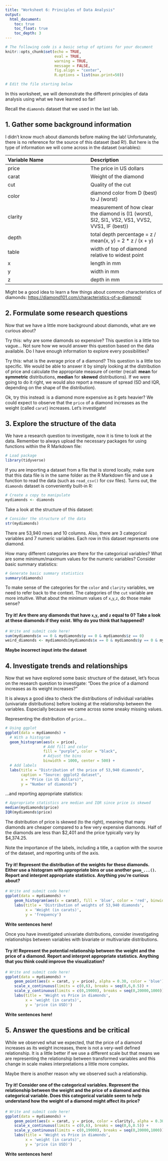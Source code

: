 ```yaml
---
title: "Worksheet 6: Principles of Data Analysis"
output: 
  html_document:
    toc: true
    toc_float: true
    toc_depth: 3
---
```


```r
# The following code is a basic setup of options for your document
knitr::opts_chunk$set(echo = TRUE,
                      eval = TRUE, 
                      warning = TRUE,
                      message = FALSE,
                      fig.align = "center", 
                      R.options = list(max.print=50))

# Edit the file starting below

```

In this worksheet, we will demonstrate the different principles of data analysis using what we have learned so far!

Recall the `diamonds` dataset that we used in the last lab.

## 1. Gather some background information

I didn't know much about diamonds before making the lab! Unfortunately, there is no reference for the source of this dataset (bad R!). But here is the type of information we will come across in the dataset (variables):

| Variable Name | Description                                                                                     |
|:-------------------------------------|:---------------------------------|
| price         | The price in US dollars                                                                         |
| carat         | Weight of the diamond                                                                           |
| cut           | Quality of the cut                                                                              |
| color         | diamond color from D (best) to J (worst)                                                        |
| clarity       | measurement of how clear the diamond is (I1 (worst), SI2, SI1, VS2, VS1, VVS2, VVS1, IF (best)) |
| depth         | total depth percentage = z / mean(x, y) = 2 \* z / (x + y)                                      |
| table         | width of top of diamond relative to widest point                                                |
| x             | length in mm                                                                                    |
| y             | width in mm                                                                                     |
| z             | depth in mm                                                                                     |

Might be a good idea to learn a few things about common characteristics of diamonds: <https://diamond101.com/characteristics-of-a-diamond/>

## 2. Formulate some research questions

Now that we have a little more background about diamonds, what are we curious about?

Try this: why are some diamonds so expensive? This question is a little too vague... Not sure how we would answer this question based on the data available. Do I have enough information to explore every possibilities?

Try this: what is the average price of a diamond? This question is a little too specific. We would be able to answer it by simply looking at the distribution of price and calculate the appropriate measure of center (recall: **mean** for **symmetric** distributions, **median** for **skewed** distributions). If we were going to do it right, we would also report a measure of spread (SD and IQR, depending on the shape of the distribution).

Ok, try this instead: is a diamond more expensive as it gets heavier? We could expect to observe that the `price` of a diamond increases as the weight (called `carat`) increases. Let's investigate!

## 3. Explore the structure of the data

We have a research question to investigate, now it is time to look at the data. Remember to always upload the necessary packages for using functions within the R Markdown file:

```r
# Load package
library(tidyverse)
```

If you are importing a dataset from a file that is stored locally, make sure that this data file is in the same folder as the R Markdown file and use a function to read the data (such as `read_csv()` for csv files). Turns out, the `diamonds` dataset is conveniently built-in R:

```r
# Create a copy to manipulate
mydiamonds <- diamonds
```

Take a look at the structure of this dataset:

```r
# Consider the structure of the data
str(mydiamonds)
```

There are 53,940 rows and 10 columns. Also, there are 3 categorical variables and 7 numeric variables. Each row in this dataset represents one diamond.

How many different categories are there for the categorical variables? What are some minimum/maximum values for the numeric variables? Consider basic summary statistics:

```r
# Generate basic summary statistics
summary(diamonds)
```

To make sense of the categories for the `color` and `clarity` variables, we need to refer back to the context. The categories of the `cut` variable are more intuitive. What about the minimum values of `x`,`y`,`z`, do those make sense?

#### **Try it! Are there any diamonds that have `x`,`y`, and `z` equal to 0? Take a look at these diamonds if they exist. Why do you think that happened?**

```r
# Write and submit code here!
sum(mydiamonds$x == 0 & mydiamonds$y == 0 & mydiamonds$z == 0)
weird_diamonds <- mydiamonds[mydiamonds$x == 0 & mydiamonds$y == 0 & mydiamonds$z == 0,]
```

**Maybe incorrect input into the dataset**

## 4. Investigate trends and relationships

Now that we have explored some basic structure of the dataset, let's focus on the research question to investigate: "Does the price of a diamond increases as its weight increases?"

It is always a good idea to check the distributions of individual variables (univariate distributions) before looking at the relationship between the variables. Especially because we came across some sneaky missing values.

Representing the distribution of `price`...

```r
# Using ggplot
ggplot(data = mydiamonds) + 
  # With a histogram
  geom_histogram(aes(x = price),
                 # Add fill and color
                 fill = "purple", color = "black",
                 # Adjust the bins
                 binwidth = 1000, center = 500) +
  # Add labels
  labs(title = "Distribution of the price of 53,940 diamonds",
       caption = "Source: ggplot2 dataset",
       x = "Price (in US dollars)",
       y = "Number of diamonds")
```

...and reporting appropriate statistics:

```r
# Appropriate statistics are median and IQR since price is skewed
median(mydiamonds$price)
IQR(mydiamonds$price)
```

The distribution of price is skewed (to the right), meaning that many diamonds are cheaper compared to a few very expensive diamonds. Half of the diamonds are less than \$2,401 and the price typically vary by \$4,374.25.

Note the importance of the labels, including a title, a caption with the source of the dataset, and reporting units of the axis.

#### **Try it! Represent the distribution of the weights for these diamonds. Either use a histogram with appropriate bins or use another `geom_...()`. Report and interpret appropriate statistics. Anything you're curious about?**

```r
# Write and submit code here!
ggplot(data = mydiamonds) +
    geom_histogram(aes(x = carat), fill = 'blue', color = 'red', binwidth = 0.20, center = 0.10) + 
    labs(title = 'Distribution of weights of 53,940 diamonds',
         x = 'Weight (in carats)',
         y = 'frequency')
```

**Write sentences here!**

Once you have investigated univariate distributions, consider investigating relationships between variables with bivariate or multivariate distributions.

#### **Try it! Represent the potential relationship between the weight and the price of a diamond. Report and interpret appropriate statistics. Anything that you think could improve the visualization?**

```r
# Write and submit code here!
ggplot(data = mydiamonds) + 
    geom_point(aes(x = carat, y = price), alpha = 0.30, color = 'blue') + 
    scale_x_continuous(limits = c(0,6), breaks = seq(0,6,0.5)) + 
    scale_y_continuous(limits = c(0,19000), breaks = seq(0,20000,1000)) +
    labs(title = 'Weight vs Price in diamonds',
         x = 'weight (in carats)',
         y = 'price (in USD)')
```

**Write sentences here!**

## 5. Answer the questions and be critical

While we observed what we expected, that the price of a diamond increases as its weight increases, there is not a very-well defined relationship. It is a little better if we use a different scale but that means we are representing the relationship between transformed variables and this change in scale makes interpretations a little more complex.

Maybe there is another reason why we observed such a relationship.

#### **Try it! Consider one of the categorical variables. Represent the relationship between the weight and the price of a diamond and this categorical variable. Does this categorical variable seem to help understand how the weight of a diamond might affect its price?**

```r
# Write and submit code here!
ggplot(data = mydiamonds) + 
    geom_point(aes(x = carat, y = price, color = clarity), alpha = 0.30) + 
    scale_x_continuous(limits = c(0,6), breaks = seq(0,6,0.5)) + 
    scale_y_continuous(limits = c(0,19000), breaks = seq(0,20000,1000)) +
    labs(title = 'Weight vs Price in diamonds',
         x = 'weight (in carats)',
         y = 'price (in USD)')
```

**Write sentences here!**
